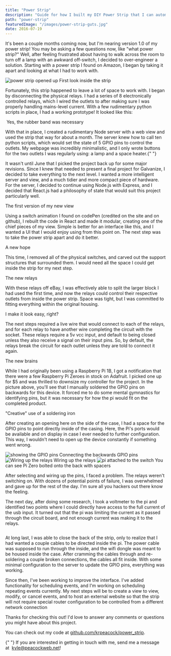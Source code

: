 ```yaml
---
title: "Power Strip"
description: "Guide for how I built my DIY Power Strip that I can automate and control using Google Home with a Raspberry Pi"
path: "power-strip"
featuredImage: "/images/power-strip-guts.jpg"
date: 2016-07-19
---
```



It's been a couple months coming now, but I'm nearing version 1.0 of my
power strip! You may be asking a few questions now, like "what power strip?"
Well, after feeling frustrated about having to walk across the room to turn
off a lamp with an awkward off-switch, I decided to over-engineer a
solution.
Starting with a power strip I found on Amazon, I began by taking it apart
and looking at what I had to work with.

<Image relativePath="power-strip-guts.jpg" alt="power strip opened up">
  First look inside the strip
</Image>

Fortunately, this strip happened to leave a lot of space to work with. I
began by disconnecting the physical relays. I had a series of 8
electronically controlled relays, which I wired the outlets to after making
sure I was properly handling mains-level current. With a few rudimentary
python scripts in place, I had a working prototype! It looked like this:

<Image relativePath="strip-prototype.jpg">
  Yes, the rubber band was necessary
</Image>

With that in place, I created a rudimentary Node server with a web view and
used the strip that way for about a month. The server knew how to call ten
python scripts, which would set the state of 5 GPIO pins to control the
outlets. My webpage was incredibly minimalistic, and I only wrote buttons
for the two outlets I was regularly using: a lamp and a space heater.{" "}

It wasn't until June that I picked the project back up for some major
revisions. Since I knew that needed to present a final project for
Galvanize, I decided to take everything to the next level. I wanted a more
intelligent server and view, and a much tidier and more compact piece of
hardware. For the server, I decided to continue using Node.js with Express,
and I decided that React.js had a philosophy of state that would suit this
project particularly well.

<Image relativePath="strip-app.png">The first version of my new view</Image>

Using a switch animation I found on codePen (credited on the site and on
github), I rebuilt the code in React and made it modular, creating one of
the chief pieces of my view. Simple is better for an interface like this,
and I wanted a UI that I would enjoy using from this point on. The next step
was to take the power strip apart and do it better.

<Image relativePath="gutted-strip.jpg">A new hope</Image>

This time, I removed all of the physical switches, and carved out the
support structures that surrounded them. I would need all the space I could
get inside the strip for my next step.

<Image relativePath="strip-with-relays.jpg">The new relays</Image>

With these relays off eBay, I was effectively able to split the larger block
I had used the first time, and now the relays could control their respective
outlets from inside the power strip. Space was tight, but I was committed to
fitting everything within the original housing.

<Image relativePath="strip-wiring.jpg">I make it look easy, right?</Image>

The next steps required a live wire that would connect to each of the
relays, and for each relay to have another wire completing the circuit with
the socket. These relays require a 5v vcc input, and default to being closed
unless they also receive a signal on their input pins. So, by default, the
relays break the circuit for each outlet unless they are told to connect it
again.

<Image relativePath="pi-zero.jpg">The new brains</Image>

While I had originally been using a Raspberry Pi 1B, I got a notification
that there were a few Raspberry Pi Zeroes in stock on Adafruit. I picked one
up for \$5 and was thrilled to downsize my controller for the project. In the
picture above, you'll see that I manually soldered the GPIO pins on
backwards for this device. It forced me to do some mental gymnastics for
identifying pins, but it was necessary for how the pi would fit on the
completed product.

<Image relativePath="glory-shot.jpg">"Creative" use of a soldering iron</Image>

After creating an opening here on the side of the case, I had a space for
the GPIO pins to point directly inside of the casing. Here, the Pi's ports
would be available and on display in case I ever needed to further
configuration. This way, I wouldn't need to open up the device constantly if
something went wrong.

<div className="gallery">
  <img src={backwardPins} alt="showing the GPIO pins" />
  <Description>Connecting the backwards GPIO pins</Description>
  <img src={exposedWiring} alt="Wiring up the relays" />
  <Description>Wiring up the relays</Description>
  <img src={tidying} alt="pi attached to the switch" />
  <Description>
    You can see Pi Zero bolted onto the back with spacers
  </Description>
</div>

After selecting and wiring up the pins, I faced a problem. The relays
weren't switching on. With dozens of potential points of failure, I was
overwhelmed and gave up for the rest of the day. I'm sure all you hackers
out there know the feeling.

The next day, after doing some research, I took a voltmeter to the pi and
identified two points where I could directly have access to the full current
of the usb input. It turned out that the pi was limiting the current as it
passed through the circuit board, and not enough current was making it to
the relays.

<Image relativePath="strip-head-on.jpg" />

At long last, I was able to close the back of the strip, only to realize
that I had wanted a couple cables to be directed inside the pi. The power
cable was supposed to run through the inside, and the wifi dongle was meant
to be housed inside the case. After cramming the cables through and
re-soldering a couple broken connections, the cables all fit inside. With
some minimal configuration to the server to update the GPIO pins, everything
was working.

Since then, I've been working to improve the interface. I've added
functionality for scheduling events, and I'm working on scheduling repeating
events currently. My next steps will be to create a view to view, modify, or
cancel events, and to host an external website so that the strip will not
require special router configuration to be controlled from a different
network connection

Thanks for checking this out! I'd love to answer any comments or questions
you might have about this project.

You can check out my code at [github.com/krpeacock/power_strip](github.com/krpeacock/power_strip).

<p>
  {" "}
  If you are interested in getting in touch with me, send me a message at&nbsp;
  <a href="mailto@kyle@peacockweb.net">kyle@peacockweb.net</a>!
</p>
